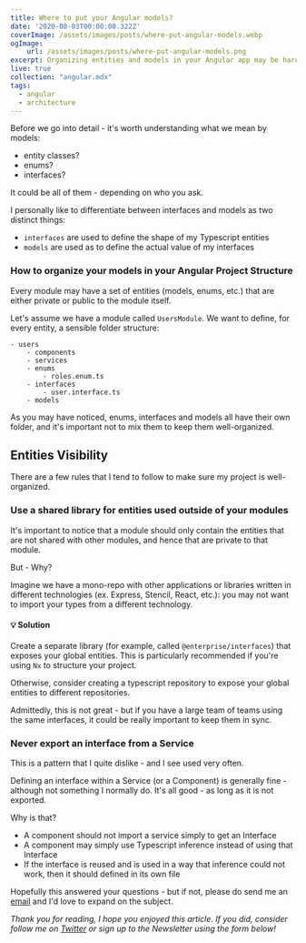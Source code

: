 ```yaml
---
title: Where to put your Angular models?
date: '2020-08-03T00:00:00.322Z'
coverImage: /assets/images/posts/where-put-angular-models.webp
ogImage:
    url: /assets/images/posts/where-put-angular-models.png
excerpt: Organizing entities and models in your Angular app may be hard. This article explains where to put your entities and what mistakes to watch out for
live: true
collection: "angular.mdx"
tags:
  - angular
  - architecture
---
```


Before we go into detail - it's worth understanding what we mean by models:

- entity classes?
- enums?
- interfaces?

It could be all of them - depending on who you ask.

I personally like to differentiate between interfaces and models as two distinct things:

- `interfaces` are used to define the shape of my Typescript entities
- `models` are used as to define the actual value of my interfaces

### How to organize your models in your Angular Project Structure

Every module may have a set of entities (models, enums, etc.) that are either private or public to the module itself.

Let's assume we have a module called `UsersModule`. We want to define, for every entity, a sensible folder structure:

```
- users
    - components
    - services
    - enums
        - roles.enum.ts
    - interfaces
        - user.interface.ts
    - models
```

As you may have noticed, enums, interfaces and models all have their own folder, and it's important not to mix them to keep them well-organized.

## Entities Visibility

There are a few rules that I tend to follow to make sure my project is well-organized.

### Use a shared library for entities used outside of your modules

It's important to notice that a module should only contain the entities that are not shared with other modules, and hence that are private to that module.

But - Why?

Imagine we have a mono-repo with other applications or libraries written in different technologies (ex. Express, Stencil, React, etc.): you may not want to import your types from a different technology.

#### 💡 Solution
Create a separate library (for example, called `@enterprise/interfaces`) that exposes your global entities. This is particularly recommended if you're using `Nx` to structure your project.

Otherwise, consider creating a typescript repository to expose your global entities to different repositories.

Admittedly, this is not great - but if you have a large team of teams using the same interfaces, it could be really important to keep them in sync.

### Never export an interface from a Service

This is a pattern that I quite dislike - and I see used very often.

Defining an interface within a Service (or a Component) is generally fine - although not something I normally do. It's all good - as long as it is not exported.

Why is that?

- A component should not import a service simply to get an Interface
- A component may simply use Typescript inference instead of using that Interface
- If the interface is reused and is used in a way that inference could not work, then it should defined in its own file

Hopefully this answered your questions - but if not, please do send me an [email](mailto:giancarlo@frontend.consulting) and I'd love to expand on the subject.

_Thank you for reading, I hope you enjoyed this article. If you did, consider follow me on [Twitter](https://twitter.com/gc_psk) or sign up to the Newsletter using the form below!_
